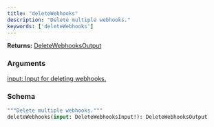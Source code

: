 ```yaml
---
title: "deleteWebhooks"
description: "Delete multiple webhooks."
keywords: ['deleteWebhooks']
---
```


**Returns:** [DeleteWebhooksOutput](/api-reference/types/deletewebhooksoutput)

### Arguments

<a href="/api-reference/types/deletewebhooksinput">
  <ResponseField name="input" type="DeleteWebhooksInput!" required>
    input: Input for deleting webhooks.
  </ResponseField>
</a>

### Schema


```graphql 
"""Delete multiple webhooks."""
deleteWebhooks(input: DeleteWebhooksInput!): DeleteWebhooksOutput
```
